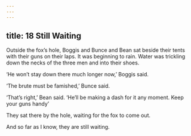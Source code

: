 ```yaml
---
---
---
```

title: 18 Still Waiting
---




Outside the fox’s hole, Boggis and Bunce and Bean sat beside their tents with their guns on their laps. It was beginning to rain. Water was trickling down the necks of the three men and into their shoes.



‘He won’t stay down there much longer now,’ Boggis said.

‘The brute must be famished,’ Bunce said.

‘That’s right,’ Bean said. ‘He’ll be making a dash for it any moment. Keep your guns handy’

They sat there by the hole, waiting for the fox to come out.

And so far as I know, they are still waiting.